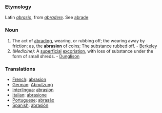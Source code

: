 ===Etymology===
Latin ''[[abrasio]]'', from ''[[abradere]]''. See [[abrade]]
===Noun===
#The act of [[abrading]], wearing, or rubbing off; the wearing away by friction; as, the '''abrasion''' of coins; The substance rubbed off. - [[Berkeley]]
#''(Medicine):'' A [[superficial]] [[excoriation]], with loss of substance under the form of small shreds. - [[Dunglison]]
===Translations===
*[[French]]: [[abrasion]]
*[[German]]: [[Abnutzung]]
*[[Interlingua]]: [[abrasion]]
*[[Italian]]: [[abrasione]]
*[[Portuguese]]: [[abrasão]]
*[[Spanish]]: [[abrasión]]